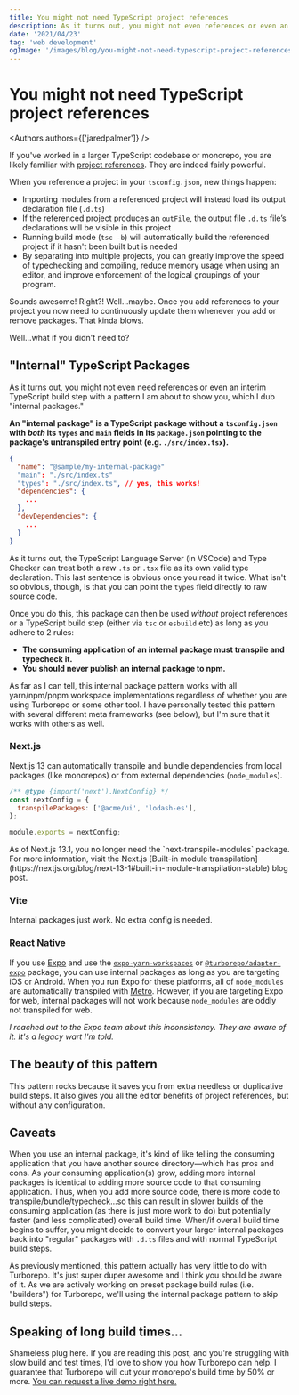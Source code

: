```yaml
---
title: You might not need TypeScript project references
description: As it turns out, you might not even references or even an interim TypeScript build step with a pattern I am about to show you, which I dub "internal packages."
date: '2021/04/23'
tag: 'web development'
ogImage: '/images/blog/you-might-not-need-typescript-project-references/x-card.png'
---
```


<h1>You might not need TypeScript project references</h1>


<Authors authors={['jaredpalmer']} />

If you've worked in a larger TypeScript codebase or monorepo, you are likely familiar with [project references](https://www.typescriptlang.org/docs/handbook/project-references.html). They are indeed fairly powerful.

When you reference a project in your `tsconfig.json`, new things happen:

- Importing modules from a referenced project will instead load its output declaration file (`.d.ts`)
- If the referenced project produces an `outFile`, the output file `.d.ts` file’s declarations will be visible in this project
- Running build mode (`tsc -b`) will automatically build the referenced project if it hasn't been built but is needed
- By separating into multiple projects, you can greatly improve the speed of typechecking and compiling, reduce memory usage when using an editor, and improve enforcement of the logical groupings of your program.

Sounds awesome! Right?! Well...maybe. Once you add references to your project you now need to continuously update them whenever you add or remove packages. That kinda blows.

Well...what if you didn't need to?

## "Internal" TypeScript Packages

As it turns out, you might not even need references or even an interim TypeScript build step with a pattern I am about to show you, which I dub "internal packages."

**An "internal package" is a TypeScript package without a `tsconfig.json` with _both_ its `types` and `main` fields in its `package.json` pointing to the package's untranspiled entry point (e.g. `./src/index.tsx`).**

```json title="package.json"
{
  "name": "@sample/my-internal-package"
  "main": "./src/index.ts"
  "types": "./src/index.ts", // yes, this works!
  "dependencies": {
    ...
  },
  "devDependencies": {
    ...
  }
}
```

As it turns out, the TypeScript Language Server (in VSCode) and Type Checker can treat both a raw `.ts` or `.tsx` file as its own valid type declaration. This last sentence is obvious once you read it twice. What isn't so obvious, though, is that you can point the `types` field directly to raw source code.

Once you do this, this package can then be used _without_ project references or a TypeScript build step (either via `tsc` or `esbuild` etc) as long as you adhere to 2 rules:

- **The consuming application of an internal package must transpile and typecheck it.**
- **You should never publish an internal package to npm.**

As far as I can tell, this internal package pattern works with all yarn/npm/pnpm workspace implementations regardless of whether you are using Turborepo or some other tool. I have personally tested this pattern with several different meta frameworks (see below), but I'm sure that it works with others as well.

### Next.js

Next.js 13 can automatically transpile and bundle dependencies from local packages (like monorepos) or from external dependencies (`node_modules`).

```js title="next.config.js"
/** @type {import('next').NextConfig} */
const nextConfig = {
  transpilePackages: ['@acme/ui', 'lodash-es'],
};

module.exports = nextConfig;
```

<Callout type="info">
  As of Next.js 13.1, you no longer need the `next-transpile-modules` package.
  For more information, visit the Next.js [Built-in module
  transpilation](https://nextjs.org/blog/next-13-1#built-in-module-transpilation-stable)
  blog post.
</Callout>

### Vite

Internal packages just work. No extra config is needed.

### React Native

If you use [Expo](https://expo.dev/) and use the [`expo-yarn-workspaces`](https://github.com/expo/expo/tree/master/packages/expo-yarn-workspaces) or [`@turborepo/adapter-expo`](https://www.npmjs.com/package/@turborepo/adapter-expo) package, you can use internal packages as long as you are targeting iOS or Android. When you run Expo for these platforms, all of `node_modules` are automatically transpiled with [Metro](https://facebook.github.io/metro/). However, if you are targeting Expo for web, internal packages will not work because `node_modules` are oddly not transpiled for web.

_I reached out to the Expo team about this inconsistency. They are aware of it. It's a legacy wart I'm told._

## The beauty of this pattern

This pattern rocks because it saves you from extra needless or duplicative build steps. It also gives you all the editor benefits of project references, but without any configuration.

## Caveats

When you use an internal package, it's kind of like telling the consuming application that you have another source directory—which has pros and cons. As your consuming application(s) grow, adding more internal packages is identical to adding more source code to that consuming application. Thus, when you add more source code, there is more code to transpile/bundle/typecheck...so this can result in slower builds of the consuming application (as there is just more work to do) but potentially faster (and less complicated) overall build time. When/if overall build time begins to suffer, you might decide to convert your larger internal packages back into "regular" packages with `.d.ts` files and with normal TypeScript build steps.

As previously mentioned, this pattern actually has very little to do with Turborepo. It's just super duper awesome and I think you should be aware of it. As we are actively working on preset package build rules (i.e. "builders") for Turborepo, we'll using the internal package pattern to skip build steps.

## Speaking of long build times...

Shameless plug here. If you are reading this post, and you're struggling with slow build and test times, I'd love to show you how Turborepo can help. I guarantee that Turborepo will cut your monorepo's build time by 50% or more. [You can request a live demo right here.](https://vercel.com/contact/sales?utm_source=turborepo.com&utm_medium=referral&utm_campaign=blog-project-references)
